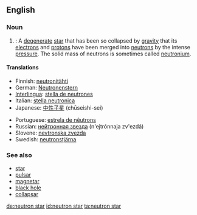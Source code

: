 ==English==
{{wikipedia}}

===Noun===
{{en-noun|sg=[[neutron]] [[star]]}}

# {{star}}: A [[degenerate]] [[star]] that has been so collapsed by [[gravity]] that its [[electron]]s and [[proton|protons]] have been merged into [[neutron]]s by the intense [[pressure]].  The solid mass of neutrons is sometimes called [[neutronium]].

====Translations====
{{trans-top|star composed of neutrons}}
* Finnish: [[neutronitähti]]
* German: [[Neutronenstern]] {{m}}
* [[Interlingua]]: [[stella de neutrones]]
* Italian: [[stella neutronica]] {{f}}
* Japanese: [[中性子星]] (chūseishi-sei)
{{trans-mid}}
* Portuguese: [[estrela de nêutrons]]
* Russian: [[нейтронная звезда]] (n'ejtrónnaja zv'ezdá) {{f}}
* Slovene: [[nevtronska zvezda]] {{f}}
* Swedish: [[neutronstjärna]]
{{trans-bottom}}

===See also===
* [[star]]
* [[pulsar]]
* [[magnetar]]
* [[black hole]]
* [[collapsar]]

[[de:neutron star]]
[[id:neutron star]]
[[ta:neutron star]]